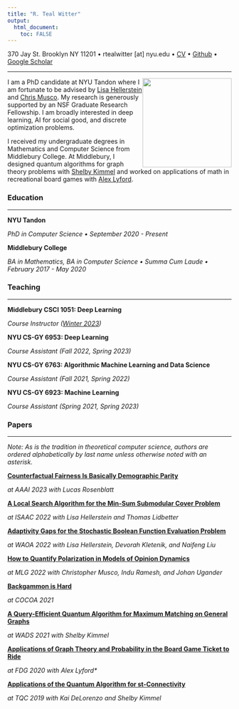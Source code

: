```yaml
---
title: "R. Teal Witter"
output: 
  html_document:
    toc: FALSE
---
```


370 Jay St. Brooklyn NY 11201 • rtealwitter [at] nyu.edu • [CV](files/cv.pdf) • [Github](https://github.com/rtealwitter) • [Google Scholar](https://scholar.google.com/citations?user=B2hIq-cAAAAJ&hl=en)

___ 

<img src="files/headshot.jpeg" style="float: right" width="200" />
I am a PhD candidate at NYU Tandon where I am fortunate to be advised 
by [Lisa Hellerstein](https://cse.engineering.nyu.edu/~hstein/) and [Chris Musco](https://www.chrismusco.com/). 
My research is generously supported by an NSF Graduate Research Fellowship. 
I am broadly interested in deep learning, AI for social good, and discrete optimization problems.

I received my undergraduate degrees in Mathematics and Computer Science from Middlebury College.
At Middlebury, I designed quantum algorithms for graph theory problems with [Shelby Kimmel](http://shelbykimmel.com/)
and worked on applications of math in recreational board games with [Alex Lyford](https://www.middlebury.edu/academics/math/faculty/node/550503).

### Education

--- 

**NYU Tandon**

*PhD in Computer Science • September 2020 - Present*

**Middlebury College**

*BA in Mathematics, BA in Computer Science • Summa Cum Laude • February 2017 - May 2020*


### Teaching

---

**Middlebury CSCI 1051: Deep Learning**

*Course Instructor ([Winter 2023](https://www.rtealwitter.com/deeplearning2023/))*

**NYU CS-GY 6953: Deep Learning**

*Course Assistant (Fall 2022, Spring 2023)*

**NYU CS-GY 6763: Algorithmic Machine Learning and Data Science**

*Course Assistant (Fall 2021, Spring 2022)*

**NYU CS-GY 6923: Machine Learning**

*Course Assistant (Spring 2021, Spring 2023)*

### Papers

---

*Note: As is the tradition in theoretical computer science, authors are ordered alphabetically by last name unless otherwise noted with an asterisk.*

**[Counterfactual Fairness Is Basically Demographic Parity](https://arxiv.org/abs/2208.03843)**

*at AAAI 2023 with Lucas Rosenblatt*


**[A Local Search Algorithm for the Min-Sum Submodular Cover Problem](https://arxiv.org/abs/2209.03054)**

*at ISAAC 2022 with Lisa Hellerstein and Thomas Lidbetter*


**[Adaptivity Gaps for the Stochastic Boolean Function Evaluation Problem](https://arxiv.org/abs/2208.03810)**

*at WAOA 2022 with Lisa Hellerstein, Devorah Kletenik, and Naifeng Liu*

**[How to Quantify Polarization in Models of Opinion Dynamics](https://arxiv.org/abs/2110.11981)**

*at MLG 2022 with Christopher Musco, Indu Ramesh, and Johan Ugander*


**[Backgammon is Hard](https://arxiv.org/abs/2106.16172)**

*at COCOA 2021*

**[A Query-Efficient Quantum Algorithm for Maximum Matching on General Graphs](https://arxiv.org/abs/2010.02324)**

*at WADS 2021 with Shelby Kimmel*

**[Applications of Graph Theory and Probability in the Board Game Ticket to Ride](https://dl.acm.org/doi/10.1145/3402942.3402963)**

*at FDG 2020 with Alex Lyford\**

**[Applications of the Quantum Algorithm for st-Connectivity](https://arxiv.org/abs/1904.05995)**

*at TQC 2019 with Kai DeLorenzo and Shelby Kimmel*

<br/>
